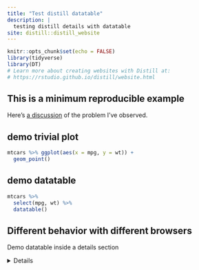 ```yaml
---
title: "Test distill datatable"
description: |
  testing distill details with datatable
site: distill::distill_website
---
```


```r
knitr::opts_chunk$set(echo = FALSE)
library(tidyverse)
library(DT)
# Learn more about creating websites with Distill at:
# https://rstudio.github.io/distill/website.html

```

## This is a minimum reproducible example

Here's [a discussion](https://community.rstudio.com/t/details-on-a-distill-site-works-on-chrome-but-not-firefox/134206/5) of the problem I've observed.


## demo trivial plot
```r
mtcars %>% ggplot(aes(x = mpg, y = wt)) +
  geom_point()
```
## demo datatable 

```r
mtcars %>% 
  select(mpg, wt) %>% 
  datatable()
```

## Different behavior with different browsers

Demo datatable inside a details section

<details>

- Everything works **great** with Chrome
- With Safari on a Mac, you can only see the data table if you press **Option-Command-i** -- two times!
- With Firefox on a Mac, you can only see the data table if you press **Option-Command-i** -- two times!
- With Firefox on a PC, you can only see the data table if you press **Control-Shift-i** -- two times!

```r
mtcars %>% 
  select(mpg, wt) %>% 
  datatable()
```

</details>
